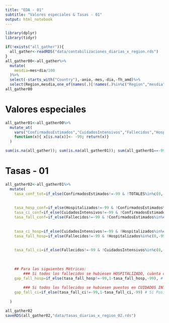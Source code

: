 ```yaml
---
title: "EDA - 01"
subtitle: "Valores especiales & Tasas - 01"
output: html_notebook
---
```


```r
library(dplyr)
library(tidyr)
```

```r
if(!exists("all_gather")){
  all_gather<-readRDS("data/contabilizaciones_diarias_x_region.rds")
}
all_gather00<-all_gather%>%
  mutate(
    mesdia=mes+dia/100
  )%>%
  select(-starts_with("Country"),-anio,-mes,-dia,-fh_amd)%>%
  select(Region,mesdia,one_of(names(.)[!names(.)%in%c("Region","mesdia")]))
all_gather00
```

# Valores especiales

```r
all_gather01<-all_gather00%>%
  mutate_at(
    vars("ConfirmadosEstimados","CuidadosIntensivos","Fallecidos","Hospitalizados","Recuperados"),
    function(x){ x[is.na(x)]<- -99; return(x)}
  )

sum(is.na(all_gather)); sum(is.na(all_gather01)); sum(all_gather01==-99)
```


# Tasas - 01
```r
all_gather02<-all_gather01%>%
  mutate(
    tasa_conf_tot=if_else(ConfirmadosEstimados!=-99 & !TOTALES%in%c(0,-99),round(ConfirmadosEstimados/TOTALES,4),-99), # Tasa de Infectados
    
    
    tasa_hosp_conf=if_else(Hospitalizados!=-99 & !ConfirmadosEstimados%in%c(0,-99),round(Hospitalizados/ConfirmadosEstimados,4),-99), # Tasa de hospitalizados respecto infectados
    tasa_ci_conf=if_else(CuidadosIntensivos!=-99 & !ConfirmadosEstimados%in%c(0,-99),round(CuidadosIntensivos/ConfirmadosEstimados,4),-99), # Tasa de CI respecto infectados
    tasa_fall_conf=if_else(Fallecidos!=-99 & !ConfirmadosEstimados%in%c(0,-99),round(Fallecidos/ConfirmadosEstimados,4),-99), # Tasa de Fallecidos respecto infectados
    
    
    tasa_ci_hosp=if_else(CuidadosIntensivos!=-99 & !Hospitalizados%in%c(0,-99),round(CuidadosIntensivos/Hospitalizados,4),-99),# Tasa de CI respecto hospitalizados
    tasa_fall_hosp=if_else(Fallecidos!=-99 & !Hospitalizados%in%c(0,-99),round(Fallecidos/Hospitalizados,4),-99), # Tasa de Fallecidos respecto hospitalizados
    
    
    tasa_fall_ci=if_else(Fallecidos!=-99 & !CuidadosIntensivos%in%c(0,-99),round(Fallecidos/CuidadosIntensivos,4),-99), # Tasa de Fallecidos respecto a puestos en CUIDADOS INTENSIVOS
    
    
    
    ## Para las siguientes Métricas:
        ### Si todos los fallecidos se hubiesen HOSPITALIZADO, cuànta capacidad quedaría disponible
    gap_fall_hosp=if_else(tasa_fall_hosp!=-99,1-tasa_fall_hosp,-99), # Si Positivo: no necesariamente murió por "falta de capacidad" para HOSPITALIZAR; Si Negativo: De haber intentado HOSPITALIZAR A TODOS LOS FALLECIDOS, cuántos se hubiesen quedado sin poder ATENDER en el HOSPITAL
    
        ### Si todos los fallecidos se hubiesen puestos en CUIDADOS INTENSUVOS, cuánta capacidad quedaría disponible
    gap_fall_ci=if_else(tasa_fall_ci!=-99,1-tasa_fall_ci,-99) # Si Positivo: no necesariamente murió por "falta de capacidad" para CI ; Si Negativo: De haber intentado meter a CI A TODOS LOS FALLECIDOS, cuántos se hubiesen quedado sin poder ATENDER en CI
    
  )

all_gather02
saveRDS(all_gather02,"data/tasas_diarias_x_region_02.rds")
```



